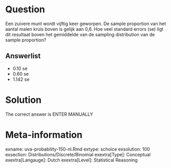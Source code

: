 Question
========

Een zuivere munt wordt vijftig keer geworpen. De sample proportion van het aantal malen kruis boven is gelijk aan 0,6. Hoe veel standard errors (se) ligt dit resultaat boven het gemiddelde van de sampling distribution van de sample proportion? 

Answerlist
----------
* 0.10 se
* 0.60 se
* 1.142 se

Solution
========

The correct answer is ENTER MANUALLY 

Meta-information
================
exname: uva-probability-150-nl.Rmd 
extype: schoice 
exsolution: 100 
exsection: Distributions/Discrete/Binomial
exextra[Type]: Conceptual 
exextra[Langauge]: Dutch 
exextra[Level]: Statistical Reasoning